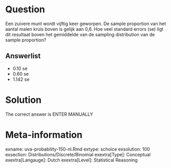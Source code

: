 Question
========

Een zuivere munt wordt vijftig keer geworpen. De sample proportion van het aantal malen kruis boven is gelijk aan 0,6. Hoe veel standard errors (se) ligt dit resultaat boven het gemiddelde van de sampling distribution van de sample proportion? 

Answerlist
----------
* 0.10 se
* 0.60 se
* 1.142 se

Solution
========

The correct answer is ENTER MANUALLY 

Meta-information
================
exname: uva-probability-150-nl.Rmd 
extype: schoice 
exsolution: 100 
exsection: Distributions/Discrete/Binomial
exextra[Type]: Conceptual 
exextra[Langauge]: Dutch 
exextra[Level]: Statistical Reasoning